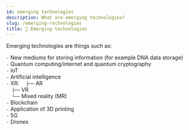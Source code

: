 ```yaml
---
id: emerging technologies
description: What are emerging technologies?
slug: /emerging-rechnologies
title: 🎍 Emerging technologies
---
```


Emerging technologies are things such as: <br />

`-` New mediums for storing information (for example DNA data storage) <br />
`-` Quantum computing/internet and quantum cryptography <br />
`-` IoT <br />
`-` Artificial intelligence <br />
`-` XR:
`ㅤ` `├──` AR <br />
`ㅤ` `├──` VR <br />
`ㅤ` `└──` Mixed reality (MR) <br />
`-` Blockchain <br />
`-` Application of 3D printing <br />
`-` 5G <br />
`-` Drones <br />